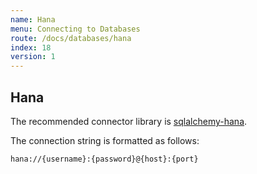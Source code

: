 ```yaml
---
name: Hana
menu: Connecting to Databases
route: /docs/databases/hana
index: 18
version: 1
---
```


## Hana

The recommended connector library is [sqlalchemy-hana](https://github.com/SAP/sqlalchemy-hana).

The connection string is formatted as follows:

```
hana://{username}:{password}@{host}:{port}
```
